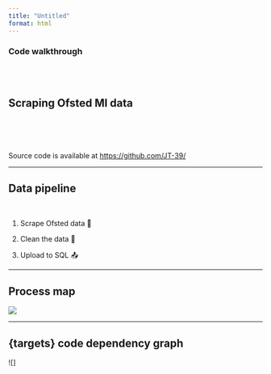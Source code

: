 ```yaml
---
title: "Untitled"
format: html
---
```


### Code walkthrough

<br> <br>

## Scraping Ofsted MI data

<br> <br> <br>

Source code is available at
[https://github.com/JT-39/]({{< env ofsted_mi_github >}}){target="_blank"}

------------------------------------------------------------------------

## Data pipeline

<br>

<section style="text-align: left;">

::: left
::: fragment
1.  Scrape Ofsted data 🍴
:::

::: fragment
2.  Clean the data 🛁
:::

::: fragment
3.  Upload to SQL 📤
:::
:::

</section>

------------------------------------------------------------------------

## Process map

![](_images/ofsted-mi-process-map.jpg)


------------------------------------------------------------------------

## {targets} code dependency graph

![]
